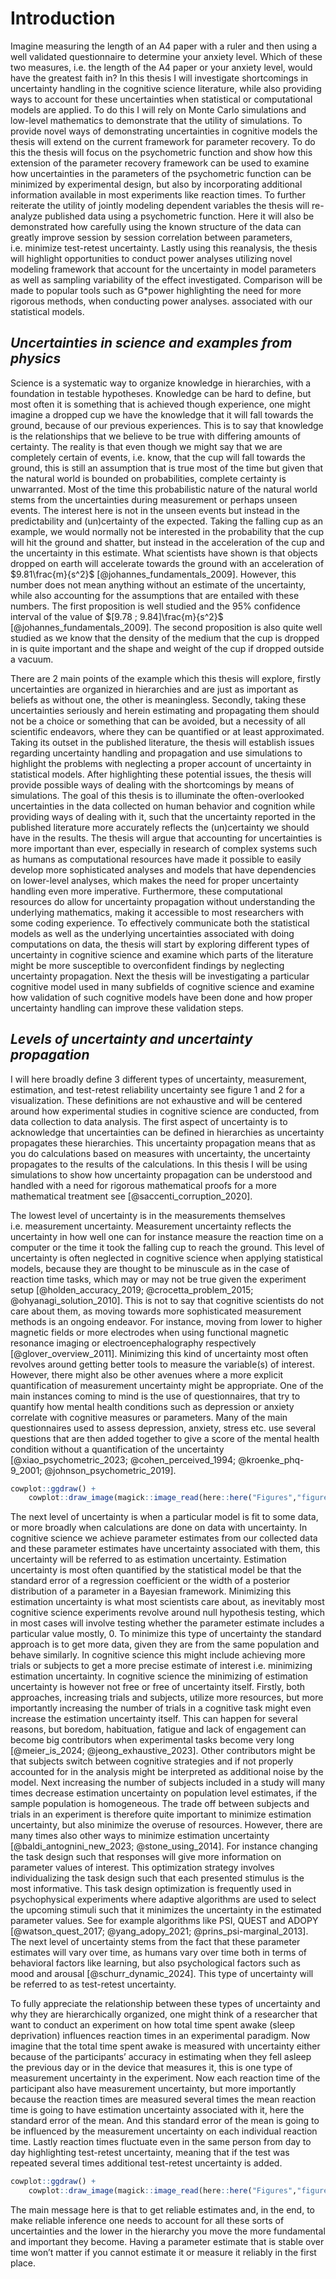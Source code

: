 # Introduction

Imagine measuring the length of an A4 paper with a ruler and then using a well validated questionnaire to determine your anxiety level. Which of these two measures, i.e. the length of the A4 paper or your anxiety level, would have the greatest faith in? In this thesis I will investigate shortcomings in uncertainty handling in the cognitive science literature, while also providing ways to account for these uncertainties when statistical or computational models are applied. To do this I will rely on Monte Carlo simulations and low-level mathematics to demonstrate that the utility of simulations. To provide novel ways of demonstrating uncertainties in cognitive models the thesis will extend on the current framework for parameter recovery. To do this the thesis will focus on the psychometric function and show how this extension of the parameter recovery framework can be used to examine how uncertainties in the parameters of the psychometric function can be minimized by experimental design, but also by incorporating additional information available in most experiments like reaction times. To further reiterate the utility of jointly modeling dependent variables the thesis will re-analyze published data using a psychometric function. Here it will also be demonstrated how carefully using the known structure of the data can greatly improve session by session correlation between parameters, i.e. minimize test-retest uncertainty. Lastly using this reanalysis, the thesis will highlight opportunities to conduct power analyses utilizing novel modeling framework that account for the uncertainty in model parameters as well as sampling variability of the effect investigated. Comparison will be made to popular tools such as G\*power highlighting the need for more rigorous methods, when conducting power analyses. associated with our statistical models.

## *Uncertainties in science and examples from physics*

<!-- This section still needs work -->

Science is a systematic way to organize knowledge in hierarchies, with a foundation in testable hypotheses. Knowledge can be hard to define, but most often it is something that is achieved though experience, one might imagine a dropped cup we have the knowledge that it will fall towards the ground, because of our previous experiences. This is to say that knowledge is the relationships that we believe to be true with differing amounts of certainty. The reality is that even though we might say that we are completely certain of events, i.e. know, that the cup will fall towards the ground, this is still an assumption that is true most of the time but given that the natural world is bounded on probabilities, complete certainty is unwarranted. Most of the time this probabilistic nature of the natural world stems from the uncertainties during measurement or perhaps unseen events. The interest here is not in the unseen events but instead in the predictability and (un)certainty of the expected. Taking the falling cup as an example, we would normally not be interested in the probability that the cup will hit the ground and shatter, but instead in the acceleration of the cup and the uncertainty in this estimate. What scientists have shown is that objects dropped on earth will accelerate towards the ground with an acceleration of $9.81\frac{m}{s^2}$ [@johannes_fundamentals_2009]. However, this number does not mean anything without an estimate of the uncertainty, while also accounting for the assumptions that are entailed with these numbers. The first proposition is well studied and the 95% confidence interval of the value of $[9.78 ; 9.84]\frac{m}{s^2}$ [@johannes_fundamentals_2009]. The second proposition is also quite well studied as we know that the density of the medium that the cup is dropped in is quite important and the shape and weight of the cup if dropped outside a vacuum.

There are 2 main points of the example which this thesis will explore, firstly uncertainties are organized in hierarchies and are just as important as beliefs as without one, the other is meaningless. Secondly, taking these uncertainties seriously and herein estimating and propagating them should not be a choice or something that can be avoided, but a necessity of all scientific endeavors, where they can be quantified or at least approximated. Taking its outset in the published literature, the thesis will establish issues regarding uncertainty handling and propagation and use simulations to highlight the problems with neglecting a proper account of uncertainty in statistical models. After highlighting these potential issues, the thesis will provide possible ways of dealing with the shortcomings by means of simulations. The goal of this thesis is to illuminate the often-overlooked uncertainties in the data collected on human behavior and cognition while providing ways of dealing with it, such that the uncertainty reported in the published literature more accurately reflects the (un)certainty we should have in the results. The thesis will argue that accounting for uncertainties is more important than ever, especially in research of complex systems such as humans as computational resources have made it possible to easily develop more sophisticated analyses and models that have dependencies on lower-level analyses, which makes the need for proper uncertainty handling even more imperative. Furthermore, these computational resources do allow for uncertainty propagation without understanding the underlying mathematics, making it accessible to most researchers with some coding experience. To effectively communicate both the statistical models as well as the underlying uncertainties associated with doing computations on data, the thesis will start by exploring different types of uncertainty in cognitive science and examine which parts of the literature might be more susceptible to overconfident findings by neglecting uncertainty propagation. Next the thesis will be investigating a particular cognitive model used in many subfields of cognitive science and examine how validation of such cognitive models have been done and how proper uncertainty handling can improve these validation steps.

## *Levels of uncertainty and uncertainty propagation*

I will here broadly define 3 different types of uncertainty, measurement, estimation, and test-retest reliability uncertainty see figure 1 and 2 for a visualization. These definitions are not exhaustive and will be centered around how experimental studies in cognitive science are conducted, from data collection to data analysis. The first aspect of uncertainty is to acknowledge that uncertainties can be defined in hierarchies as uncertainty propagates these hierarchies. This uncertainty propagation means that as you do calculations based on measures with uncertainty, the uncertainty propagates to the results of the calculations. In this thesis I will be using simulations to show how uncertainty propagation can be understood and handled with a need for rigorous mathematical proofs for a more mathematical treatment see [@saccenti_corruption_2020].

The lowest level of uncertainty is in the measurements themselves i.e. measurement uncertainty. Measurement uncertainty reflects the uncertainty in how well one can for instance measure the reaction time on a computer or the time it took the falling cup to reach the ground. This level of uncertainty is often neglected in cognitive science when applying statistical models, because they are thought to be minuscule as in the case of reaction time tasks, which may or may not be true given the experiment setup [@holden_accuracy_2019; @crocetta_problem_2015; @ohyanagi_solution_2010]. This is not to say that cognitive scientists do not care about them, as moving towards more sophisticated measurement methods is an ongoing endeavor. For instance, moving from lower to higher magnetic fields or more electrodes when using functional magnetic resonance imaging or electroencephalography respectively [@glover_overview_2011]. Minimizing this kind of uncertainty most often revolves around getting better tools to measure the variable(s) of interest. However, there might also be other avenues where a more explicit quantification of measurement uncertainty might be appropriate. One of the main instances coming to mind is the use of questionnaires, that try to quantify how mental health conditions such as depression or anxiety correlate with cognitive measures or parameters. Many of the main questionnaires used to assess depression, anxiety, stress etc. use several questions that are then added together to give a score of the mental health condition without a quantification of the uncertainty [@xiao_psychometric_2023; @cohen_perceived_1994; @kroenke_phq-9_2001; @johnson_psychometric_2019].

```r
cowplot::ggdraw() +
    cowplot::draw_image(magick::image_read(here::here("Figures","figure_1_measurement_uncertainty.png")), scale = 1)
```

The next level of uncertainty is when a particular model is fit to some data, or more broadly when calculations are done on data with uncertainty. In cognitive science we achieve parameter estimates from our collected data and these parameter estimates have uncertainty associated with them, this uncertainty will be referred to as estimation uncertainty. Estimation uncertainty is most often quantified by the statistical model be that the standard error of a regression coefficient or the width of a posterior distribution of a parameter in a Bayesian framework. Minimizing this estimation uncertainty is what most scientists care about, as inevitably most cognitive science experiments revolve around null hypothesis testing, which in most cases will involve testing whether the parameter estimate includes a particular value mostly, 0. To minimize this type of uncertainty the standard approach is to get more data, given they are from the same population and behave similarly. In cognitive science this might include achieving more trials or subjects to get a more precise estimate of interest i.e. minimizing estimation uncertainty. In cognitive science the minimizing of estimation uncertainty is however not free or free of uncertainty itself. Firstly, both approaches, increasing trials and subjects, utilize more resources, but more importantly increasing the number of trials in a cognitive task might even increase the estimation uncertainty itself. This can happen for several reasons, but boredom, habituation, fatigue and lack of engagement can become big contributors when experimental tasks become very long [@meier_is_2024; @jeong_exhaustive_2023]. Other contributors might be that subjects switch between cognitive strategies and if not properly accounted for in the analysis might be interpreted as additional noise by the model. Next increasing the number of subjects included in a study will many times decrease estimation uncertainty on population level estimates, if the sample population is homogeneous. The trade off between subjects and trials in an experiment is therefore quite important to minimize estimation uncertainty, but also minimize the overuse of resources. However, there are many times also other ways to minimize estimation uncertainty [@baldi_antognini_new_2023; @stone_using_2014]. For instance changing the task design such that responses will give more information on parameter values of interest. This optimization strategy involves individualizing the task design such that each presented stimulus is the most informative. This task design optimization is frequently used in psychophysical experiments where adaptive algorithms are used to select the upcoming stimuli such that it minimizes the uncertainty in the estimated parameter values. See for example algorithms like PSI, QUEST and ADOPY [@watson_quest_2017; @yang_adopy_2021; @prins_psi-marginal_2013]. The next level of uncertainty stems from the fact that these parameter estimates will vary over time, as humans vary over time both in terms of behavioral factors like learning, but also psychological factors such as mood and arousal [@schurr_dynamic_2024]. This type of uncertainty will be referred to as test-retest uncertainty.

To fully appreciate the relationship between these types of uncertainty and why they are hierarchically organized, one might think of a researcher that want to conduct an experiment on how total time spent awake (sleep deprivation) influences reaction times in an experimental paradigm. Now imagine that the total time spent awake is measured with uncertainty either because of the participants' accuracy in estimating when they fell asleep the previous day or in the device that measures it, this is one type of measurement uncertainty in the experiment. Now each reaction time of the participant also have measurement uncertainty, but more importantly because the reaction times are measured several times the mean reaction time is going to have estimation uncertainty associated with it, here the standard error of the mean. And this standard error of the mean is going to be influenced by the measurement uncertainty on each individual reaction time. Lastly reaction times fluctuate even in the same person from day to day highlighting test-retest uncertainty, meaning that if the test was repeated several times additional test-retest uncertainty is added.

```r
cowplot::ggdraw() +
    cowplot::draw_image(magick::image_read(here::here("Figures","figure_2_test_retest.png")), scale = 1)
```

The main message here is that to get reliable estimates and, in the end, to make reliable inference one needs to account for all these sorts of uncertainties and the lower in the hierarchy you move the more fundamental and important they become. Having a parameter estimate that is stable over time won't matter if you cannot estimate it or measure it reliably in the first place.

